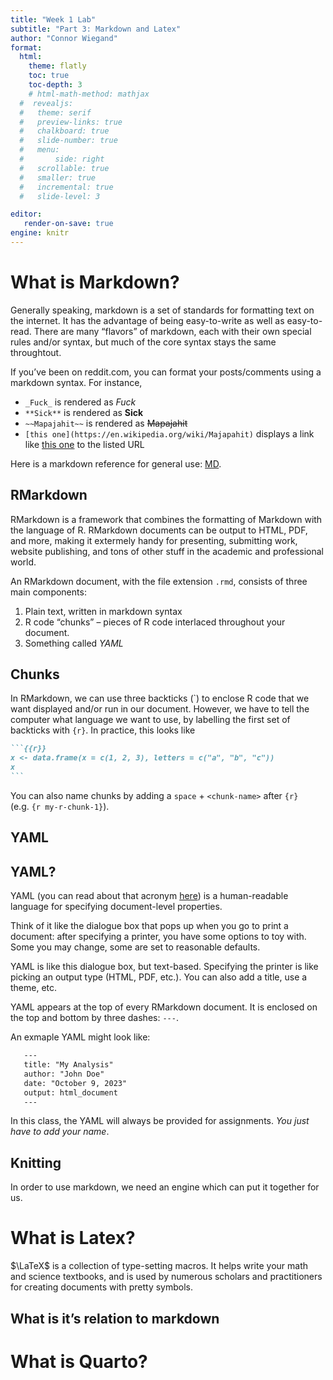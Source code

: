 ```yaml
---
title: "Week 1 Lab"
subtitle: "Part 3: Markdown and Latex"
author: "Connor Wiegand"
format:
  html:
    theme: flatly
    toc: true
    toc-depth: 3
    # html-math-method: mathjax
  #  revealjs:
  #   theme: serif
  #   preview-links: true
  #   chalkboard: true
  #   slide-number: true
  #   menu:
  #       side: right
  #   scrollable: true
  #   smaller: true
  #   incremental: true
  #   slide-level: 3

editor:
   render-on-save: true
engine: knitr
---
```


# What is Markdown?
Generally speaking, markdown is a set of standards for formatting text on the internet. It has the advantage of being easy-to-write as well as easy-to-read.  There are many "flavors" of markdown, each with their own special rules and/or syntax, but much of the core syntax stays the same throughtout.

If you've been on reddit.com, you can format your posts/comments using a markdown syntax. For instance,

- `_Fuck_` is rendered as _Fuck_
- `**Sick**` is rendered as **Sick**
- `~~Mapajahit~~` is rendered as ~~Mapajahit~~
- `[this one](https://en.wikipedia.org/wiki/Majapahit)` displays a link like [this one](https://en.wikipedia.org/wiki/Majapahit) to the listed URL

Here is a markdown reference for general use: [MD]().

## RMarkdown
RMarkdown is a framework that combines the formatting of Markdown with the language of R. RMarkdown documents can be output to HTML, PDF, and more, making it extermely handy for presenting, submitting work, website publishing, and tons of other stuff in the academic and professional world. 

An RMarkdown document, with the file extension `.rmd`, consists of three main components: 

1. Plain text, written in markdown syntax
2. R code "chunks" -- pieces of R code interlaced throughout your document.
3. Something called _YAML_

## Chunks
In RMarkdown, we can use three backticks (\`) to enclose R code that we want displayed and/or run in our document. However, we have to tell the computer what language we want to use, by labelling the first set of backticks with `{r}`. In practice, this looks like

````markdown
```{{r}}
x <- data.frame(x = c(1, 2, 3), letters = c("a", "b", "c"))
x
```
````
You can also name chunks by adding a `space` + `<chunk-name>` after `{r}` (e.g. `{r my-r-chunk-1}`).

## YAML

:::{.callout-note collapse="true"}
# YAML?
YAML (you can read about that acronym [here](https://en.wikipedia.org/wiki/YAML#History_and_name)) is a human-readable language for specifying document-level properties. 

Think of it like the dialogue box that pops up when you go to print a document: after specifying a printer, you have some options to toy with. Some you may change, some are set to reasonable defaults. 

YAML is like this dialogue box, but text-based. Specifying the printer is like picking an output type (HTML, PDF, etc.). You can also add a title, use a theme, etc. 
:::


YAML appears at the top of every RMarkdown document. It is enclosed on the top and bottom by three dashes: `---`. 

An exmaple YAML might look like:

```markdown
   ---
   title: "My Analysis"
   author: "John Doe"
   date: "October 9, 2023"
   output: html_document
   ---
```

In this class, the YAML will always be provided for assignments. _You just have to add your name_.

## Knitting

In order to use markdown, we need an engine which can put it together for us.


# What is Latex?
$\LaTeX$ is a collection of type-setting macros. It helps write your math and science textbooks, and is used by numerous scholars and practitioners for creating documents with pretty symbols. 

## What is it's relation to markdown


# What is Quarto?